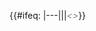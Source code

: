 {{#ifeq: {{{1|---}}}|---||&#124;<font color="gray">''&lt;{{{1}}}&gt;''</font>}}<noinclude>
{{documentation}}</noinclude>